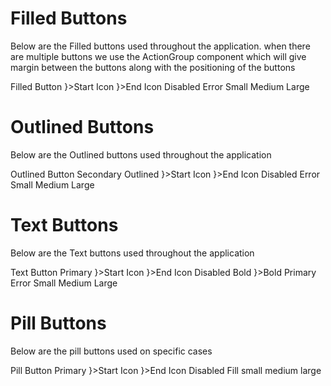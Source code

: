 
<Meta title="Components/Buttons/All"  />

# Filled Buttons

Below are the Filled buttons used throughout the application.
when there are multiple buttons we use the ActionGroup component which will give margin between the buttons along with the positioning of the buttons

<Canvas>
  <Story name="Filled Buttons">
    <ActionGroup>
      <FilledButton>Filled Button</FilledButton>
      <FilledButton startIcon={<AddIcon />}>Start Icon</FilledButton>
      <FilledButton endIcon={<DeleteIcon />}>End Icon</FilledButton>
      <FilledButton disabled>Disabled</FilledButton>
      <FilledButton error>Error</FilledButton>
    </ActionGroup>
  </Story>
  <Story name="Filled Buttons Sizes">
    <ActionGroup>
      <FilledButton size="small">Small</FilledButton>
      <FilledButton size="medium">Medium</FilledButton>
      <FilledButton size="large">Large</FilledButton>
    </ActionGroup>
  </Story>
</Canvas>

<ArgsTable of={FilledButton} />

# Outlined Buttons

Below are the Outlined buttons used throughout the application

<Canvas>
  <Story name="Outlined Buttons">
    <ActionGroup>
        <OutlinedButton>Outlined Button</OutlinedButton>
        <OutlinedButton color="secondary">Secondary Outlined</OutlinedButton>
        <OutlinedButton startIcon={<AddIcon />}>Start Icon</OutlinedButton>
        <OutlinedButton endIcon={<DeleteIcon />}>End Icon</OutlinedButton>
        <OutlinedButton disabled>Disabled</OutlinedButton>
        <OutlinedButton error>Error</OutlinedButton>
    </ActionGroup>
  </Story>
  <Story name="Outlined Buttons Sizes">
    <ActionGroup>
        <OutlinedButton size="small">Small</OutlinedButton>
        <OutlinedButton size="medium">Medium</OutlinedButton>
        <OutlinedButton size="large">Large</OutlinedButton>
    </ActionGroup>
  </Story>
</Canvas>

 <ArgsTable of={OutlinedButton} />

# Text Buttons

Below are the Text buttons used throughout the application

<Canvas>
  <Story name="Text Buttons">
    <ActionGroup>
        <TextButton>Text Button</TextButton>
        <TextButton color="primary">Primary</TextButton>
        <TextButton startIcon={<AddIcon />}>Start Icon</TextButton>
        <TextButton endIcon={<DeleteIcon />}>End Icon</TextButton>
        <TextButton disabled>Disabled</TextButton>
        <TextButton bold>Bold</TextButton>
        <TextButton bold color="primary" startIcon={<AddIcon />}>Bold Primary</TextButton>
        <TextButton bold error>Error</TextButton>
    </ActionGroup>
  </Story>
  <Story name="Text Buttons Sizes">
    <ActionGroup>
        <TextButton size="small">Small</TextButton>
        <TextButton size="medium">Medium</TextButton>
        <TextButton size="large">Large</TextButton>
    </ActionGroup>
  </Story>
</Canvas>

 <ArgsTable of={TextButton} />

# Pill Buttons

Below are the pill buttons used on specific cases

<Canvas>
    <Story name="Pill Buttons">
        <ActionGroup>
            <PillButton>Pill Button</PillButton>
            <PillButton color="primary">Primary</PillButton>
            <PillButton startIcon={<AddIcon />}>Start Icon</PillButton>
            <PillButton endIcon={<DeleteIcon />}>End Icon</PillButton>
            <PillButton disabled>Disabled</PillButton>
            <PillButton fill>Fill</PillButton>
        </ActionGroup>
    </Story>
    <Story name=" Pill Button Sizes">
        <ActionGroup>
            <PillButton size="small">small</PillButton>  
            <PillButton size="medium">medium</PillButton>  
            <PillButton size="large">large</PillButton>  
        </ActionGroup>
    </Story>
</Canvas>

 <ArgsTable of={PillButton} />
